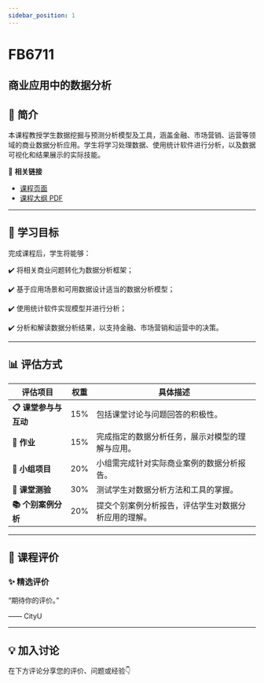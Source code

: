 ```yaml
---
sidebar_position: 1
---
```


# FB6711
## 商业应用中的数据分析

## **📘 简介**
本课程教授学生数据挖掘与预测分析模型及工具，涵盖金融、市场营销、运营等领域的商业数据分析应用。学生将学习处理数据、使用统计软件进行分析，以及数据可视化和结果展示的实际技能。

🔗 **相关链接**
- [课程页面](https://www.cityu.edu.hk/catalogue/pg/202526/course/FB6711.htm)
- [课程大纲 PDF](https://www.cityu.edu.hk/catalogue/pg/202526/course/FB6711.pdf)

---

## **🎯 学习目标**

完成课程后，学生将能够：


✔️ 将相关商业问题转化为数据分析框架；

✔️ 基于应用场景和可用数据设计适当的数据分析模型；

✔️ 使用统计软件实现模型并进行分析；

✔️ 分析和解读数据分析结果，以支持金融、市场营销和运营中的决策。

---

## **📊 评估方式**

| **评估项目**             | **权重** | **具体描述**                                                                                     |
|-------------------------|---------|-----------------------------------------------------------------------------------------------|
| **📋 课堂参与与互动**     | 15%     | 包括课堂讨论与问题回答的积极性。                                                                |
| **📝 作业**              | 15%     | 完成指定的数据分析任务，展示对模型的理解与应用。                                                 |
| **📄 小组项目**           | 20%     | 小组需完成针对实际商业案例的数据分析报告。                                                      |
| **🎤 课堂测验**           | 30%     | 测试学生对数据分析方法和工具的掌握。                                                            |
| **📚 个别案例分析**       | 20%     | 提交个别案例分析报告，评估学生对数据分析应用的理解。                                             |

---

## **💬 课程评价**

### ✨ **精选评价**
<div className={commentStyles.commentBox}>
    <p className={commentStyles.commentText}>
        “期待你的评价。”
    </p>
    <p className={commentStyles.commentAuthor}>—— CityU</p>
</div>

---

## **💡 加入讨论**

在下方评论分享您的评价、问题或经验👇
<Utterances />